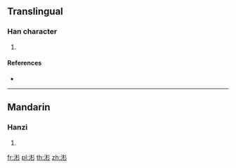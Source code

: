 ==Translingual==

===Han character===
{{Han char|rn=85|rad=水|as=07|sn=10|four=|canj=EDHH}}

# {{defn|Han|sort=水07}}

====References====
* {{Han ref|kx=0625.260|dkj=17515|hdz=31619.070|uh=6D81|ud=28033}}

----

==Mandarin==

===Hanzi===
{{cmn-hanzi|pin=[[shèn]] ([[shen4]])|wg=shen<sup>4</sup>}}

# {{defn|lang=cmn|sort=水07}}

[[fr:涁]]
[[pl:涁]]
[[th:涁]]
[[zh:涁]]
